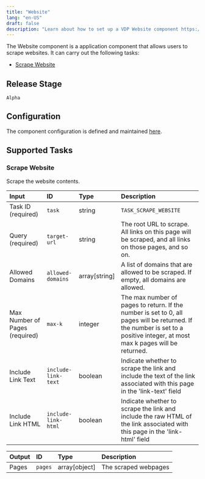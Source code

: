 ```yaml
---
title: "Website"
lang: "en-US"
draft: false
description: "Learn about how to set up a VDP Website component https://github.com/instill-ai/instill-core"
---
```


The Website component is a application component that allows users to scrape websites.
It can carry out the following tasks:

- [Scrape Website](#scrape-website)



## Release Stage

`Alpha`



## Configuration

The component configuration is defined and maintained [here](https://github.com/instill-ai/component/blob/main/application/website/v0/config/definition.json).





## Supported Tasks

### Scrape Website

Scrape the website contents.


| Input | ID | Type | Description |
| :--- | :--- | :--- | :--- |
| Task ID (required) | `task` | string | `TASK_SCRAPE_WEBSITE` |
| Query (required) | `target-url` | string | The root URL to scrape. All links on this page will be scraped, and all links on those pages, and so on. |
| Allowed Domains | `allowed-domains` | array[string] | A list of domains that are allowed to be scraped. If empty, all domains are allowed. |
| Max Number of Pages (required) | `max-k` | integer | The max number of pages to return. If the number is set to 0, all pages will be returned. If the number is set to a positive integer, at most max k pages will be returned. |
| Include Link Text | `include-link-text` | boolean | Indicate whether to scrape the link and include the text of the link associated with this page in the 'link-text' field |
| Include Link HTML | `include-link-html` | boolean | Indicate whether to scrape the link and include the raw HTML of the link associated with this page in the 'link-html' field |



| Output | ID | Type | Description |
| :--- | :--- | :--- | :--- |
| Pages | `pages` | array[object] | The scraped webpages |







